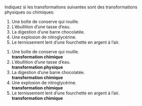 ::: {.Exercise data-latex=""}

Indiquez si les transformations suivantes sont des transformations physiques ou chimiques:

1. Une boîte de conserve qui rouille.  
2. L'ébullition d'une tasse d'eau.  
3. La digestion d'une barre chocolatée.  
4. Une explosion de nitroglycérine.  
5. Le ternissement lent d'une fourchette en argent à l'air.  

:::

::: {.Answer data-latex=""}

1. Une boîte de conserve qui rouille.  
  **transformation chimique**
2. L'ébullition d'une tasse d'eau.  
  **transformation physique**
3. La digestion d'une barre chocolatée.  
  **transformation chimique**
4. Une explosion de nitroglycérine.  
  **transformation chimique**
5. Le ternissement lent d'une fourchette en argent à l'air.  
  **transformation chimique**

:::
